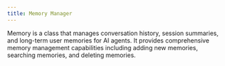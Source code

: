 ```yaml
---
title: Memory Manager
---
```


Memory is a class that manages conversation history, session summaries, and long-term user memories for AI agents. It provides comprehensive memory management capabilities including adding new memories, searching memories, and deleting memories.

<Snippet file="memory-manager-reference.mdx" />
